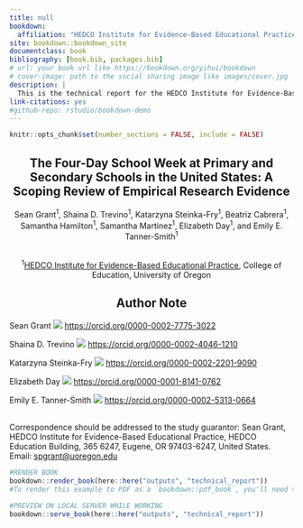 ```yaml
--- 
title: null
bookdown: 
  affiliation: "HEDCO Institute for Evidence-Based Educational Practice, College of Education, University of Oregon"
site: bookdown::bookdown_site
documentclass: book
bibliography: [book.bib, packages.bib]
# url: your book url like https://bookdown.org/yihui/bookdown
# cover-image: path to the social sharing image like images/cover.jpg
description: |
  This is the technical report for the HEDCO Institute for Evidence-Based Educational Practice's Four-Day School Week Scoping Review project.
link-citations: yes
#github-repo: rstudio/bookdown-demo
---
```


```r
knitr::opts_chunk$set(number_sections = FALSE, include = FALSE)

```

<div style="text-align: center;">

# The Four-Day School Week at Primary and Secondary Schools in the United States: A Scoping Review of Empirical Research Evidence {.unnumbered}


Sean Grant^1^, Shaina D. Trevino^1^, Katarzyna Steinka-Fry^1^, Beatriz Cabrera^1^, Samantha Hamilton^1^, Samantha Martinez^1^, Elizabeth Day^1^, and Emily E. Tanner-Smith^1^  

<br>
^1^[HEDCO Institute for Evidence-Based Educational Practice](https://hedcoinstitute.uoregon.edu/), 
College of Education, University of Oregon

## Author Note {.unnumbered .notoc}

</div>

 Sean Grant ![](orcid.png) [https://orcid.org/0000-0002-7775-3022](https://orcid.org/0000-0002-7775-3022)
 
 Shaina D. Trevino ![](orcid.png) [https://orcid.org/0000-0002-4046-1210](https://orcid.org/0000-0002-4046-1210)
 
 Katarzyna Steinka-Fry ![](orcid.png) [https://orcid.org/0000-0002-2201-9090](https://orcid.org/0000-0002-2201-9090)
 
 Elizabeth Day ![](orcid.png) [https://orcid.org/0000-0001-8141-0762](https://orcid.org/0000-0001-8141-0762)
 
 Emily E. Tanner-Smith ![](orcid.png) [https://orcid.org/0000-0002-5313-0664](https://orcid.org/0000-0002-5313-0664)

<br>
Correspondence should be addressed to the study guarantor: Sean Grant, HEDCO Institute for Evidence-Based Educational Practice, HEDCO Education Building, 365 6247, Eugene, OR 97403-6247, United States. Email: [spgrant@uoregon.edu](mailto:spgrant@uoregon.edu)


```r
#RENDER BOOK
bookdown::render_book(here::here("outputs", "technical_report"))
#To render this example to PDF as a `bookdown::pdf_book`, you'll need to install XeLaTeX. You are recommended to install TinyTeX (which includes XeLaTeX): <https://yihui.org/tinytex/>.
```

```r
#PREVIEW ON LOCAL SERVER WHILE WORKING
bookdown::serve_book(here::here("outputs", "technical_report"))
```

